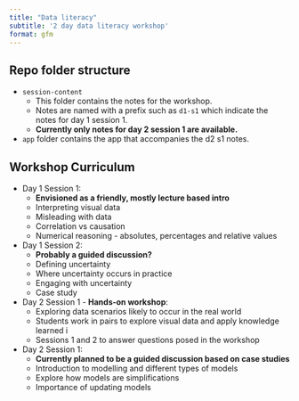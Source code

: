```yaml
---
title: "Data literacy"
subtitle: '2 day data literacy workshop'
format: gfm
---
```


<!-- Do not modify the README.md file directly. -->

<!-- Instead edit the README.qmd file -->

## Repo folder structure

-   `session-content`
    -   This folder contains the notes for the workshop.
    -   Notes are named with a prefix such as `d1-s1` which indicate the notes for day 1 session 1.
    -   **Currently only notes for day 2 session 1 are available.**
-   `app` folder contains the app that accompanies the d2 s1 notes.

## Workshop Curriculum

-   Day 1 Session 1:
    -   **Envisioned as a friendly, mostly lecture based intro**
    -   Interpreting visual data
    -   Misleading with data
    -   Correlation vs causation
    -   Numerical reasoning - absolutes, percentages and relative values
-   Day 1 Session 2:
    -   **Probably a guided discussion?**
    -   Defining uncertainty
    -   Where uncertainty occurs in practice
    -   Engaging with uncertainty
    -   Case study
-   Day 2 Session 1 - **Hands-on workshop**:
    -   Exploring data scenarios likely to occur in the real world
    -   Students work in pairs to explore visual data and apply knowledge learned i
    -   Sessions 1 and 2 to answer questions posed in the workshop
-   Day 2 Session 1:
    -   **Currently planned to be a guided discussion based on case studies**
    -   Introduction to modelling and different types of models
    -   Explore how models are simplifications
    -   Importance of updating models
